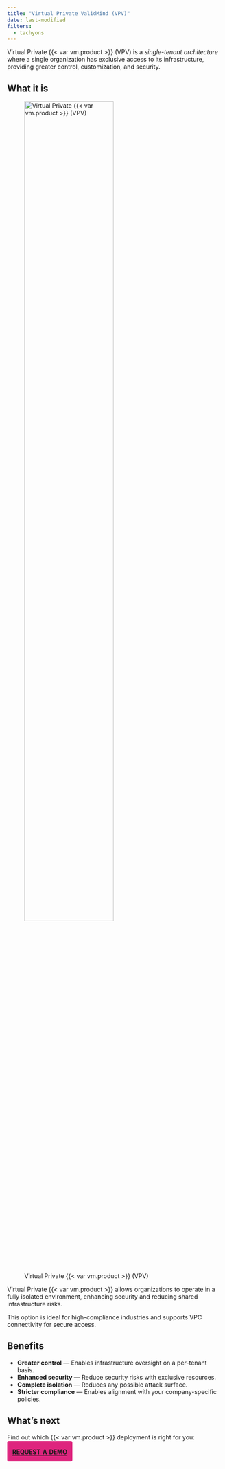 ```yaml
---
title: "Virtual Private ValidMind (VPV)"
date: last-modified
filters:
  - tachyons
---
```


Virtual Private {{< var vm.product >}} (VPV) is a _single-tenant architecture_ where a single organization has exclusive access to its infrastructure, providing greater control, customization, and security. 

## What it is

![Virtual Private {{< var vm.product >}} (VPV)](virtual-private-validmind.png){width="70%" fig-alt="An image showing a Virtual Private ValidMind (single-tenant) cloud deployment"}

Virtual Private {{< var vm.product >}} allows organizations to operate in a fully isolated environment, enhancing security and reducing shared infrastructure risks.

This option is ideal for high-compliance industries and supports VPC connectivity for secure access.

## Benefits

- **Greater control** — Enables infrastructure oversight on a per-tenant basis.
- **Enhanced security** — Reduce security risks with exclusive resources.
- **Complete isolation** — Reduces any possible attack surface.
- **Stricter compliance** — Enables alignment with your company-specific policies.

## What's next

Find out which {{< var vm.product >}} deployment is right for you:

<a class="btn btn-primary" role="button" style="font-variant: small-caps;padding: 12px;color: var(--bs-white);background: #DE257E;border-radius: 4px;margin-top: 4px;font-family: 'Inter';font-style: normal;font-weight: 700;font-size: 20px;line-height: 100%;border: 1px solid var(--bs-pink);"  href="https://validmind.com/contact/">request a demo</a>
